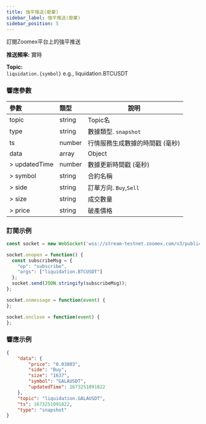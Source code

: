 ```yaml
---
title: 強平推送(廢棄)
sidebar_label: 強平推送(廢棄)
sidebar_position: 5
---
```


訂閱Zoomex平台上的強平推送

**推送頻率:** 實時

**Topic:**<br/>
`liquidation.{symbol}` e.g., liquidation.BTCUSDT

### 響應參數
| 參數 | 類型 | 說明|
|:----- |:-----|----- |
|topic |string |Topic名 |
|type |string |數據類型. `snapshot` |
|ts |number |行情服務生成數據的時間戳 (毫秒) |
|data |array |Object |
|> updatedTime |number |數據更新時間戳 (毫秒) |
|> symbol |string |合約名稱 |
|> side |string |訂單方向. `Buy`,`Sell` |
|> size |string |成交數量 |
|> price |string |破產價格 |

### 訂閱示例

```javascript
const socket = new WebSocket('wss://stream-testnet.zoomex.com/v3/public/linear');

socket.onopen = function() {
  const subscribeMsg = {
    "op": "subscribe",
    "args": ["liquidation.BTCUSDT"]
  };
  socket.send(JSON.stringify(subscribeMsg));
};

socket.onmessage = function(event) {
};

socket.onclose = function(event) {
};
```

### 響應示例

```json
{
    "data": {
        "price": "0.03803",
        "side": "Buy",
        "size": "1637",
        "symbol": "GALAUSDT",
        "updatedTime": 1673251091822
    },
    "topic": "liquidation.GALAUSDT",
    "ts": 1673251091822,
    "type": "snapshot"
}
```
